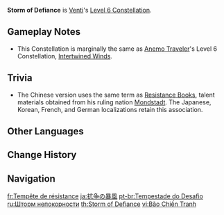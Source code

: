 {{Constellation Infobox
|image       = Constellation Storm of Defiance.png
|description = Targets who take DMG from [[Wind's Grand Ode]] have their {{Color|Anemo RES}} decreased by 20%.<br />If an [[Elemental Absorption]] occurred, then their RES towards the corresponding Element is also decreased by 20%.
|level       = 6
|character   = Venti
|utility1    = Elemental Absorption
|utility2    = Anemo RES Reduction
|utility3    = Cryo RES Reduction
|utility4    = Electro RES Reduction
|utility5    = Hydro RES Reduction
|utility6    = Pyro RES Reduction
}}
'''Storm of Defiance''' is [[Venti]]'s [[Level 6 Constellation]].

==Gameplay Notes==
*This Constellation is marginally the same as [[Traveler (Anemo)|Anemo Traveler]]'s Level 6 Constellation, [[Intertwined Winds]].

==Trivia==
* The Chinese version uses the same term {{lang|zh=抗争|zh_rm=kàngzhēng|zh_tl=resistance/defiance}} as [[Resistance Books]], talent materials obtained from his ruling nation [[Mondstadt]]. The Japanese, Korean, French, and German localizations retain this association.

==Other Languages==
{{Other Languages
|en      = Storm of Defiance
|zhs     = 抗争的暴风
|zhs_rm  = Kàngzhēng de Bàofēng
|zht     = 抗爭的暴風
|zht_rm  = Kàngzhēng de Bàofēng
|zh_tl   = Storm of Resistance
|ja      = 抗争の暴風
|ja_rm   = Kousou no Boufuu{{Assumed}}
|ja_tl   = Storm of Resistance
|ko      = 투쟁의 폭풍
|ko_rm   = Tujaeng-ui Pokpung
|ko_tl   = Storm of Struggle
|es      = Tormenta de la rebelión
|es_tl   = Storm of the Rebelion
|fr      = Tempête de résistance
|fr_tl   = Storm of Resistance
|ru      = Шторм непокорности
|ru_tl   = Storm of Defiance
|th      = Storm of Defiance
|vi      = Bão Chiến Tranh
|vi_tl   = Storm of War
|de      = Sturm des Widerstands
|de_tl   = Storm of the Resistance
|id      = Storm of Defiance
|pt      = Tempestade do Desafio
|pt_tl   = Storm of the Defiance
|tr      = İsyan Fırtınası
|tr_tl   = 
|it      = Tempesta della resistenza
|it_tl   = 
}}

==Change History==
{{Change History|1.0}}

==Navigation==
{{Talent Navbox|Venti}}

[[fr:Tempête de résistance]]
[[ja:抗争の暴風]]
[[pt-br:Tempestade do Desafio]]
[[ru:Шторм непокорности]]
[[th:Storm of Defiance]]
[[vi:Bão Chiến Tranh]]
